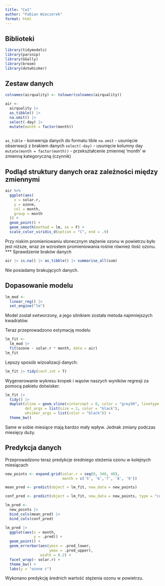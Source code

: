 ```yaml
---
title: "Cw1"
author: "Fabian Wieczorek"
format: html
---
```


## Biblioteki
```r
library(tidymodels)
library(parsnip)
library(GGally)
library(broom)
library(dotwhisker)
```

## Zestaw danych
```r
colnames(airquality) <- tolower(colnames(airquality))

air <- 
  airquality |> 
  as_tibble() |> 
  na.omit() |> 
  select(-day) |> 
  mutate(month = factor(month))
  
```
`as_tible` - konwersja danych do formatu tible
`na.omit` - usunięcie obserwacji z brakiem danych
`select(-day)` - usunięcie kolumny day
`mutate(month = factor(month))` - przekształcenie zmiennej 'month' w zmienną kategoryczną (czynnik)

## Podląd struktury danych oraz zależności między zmiennymi
```r
air %>%
  ggplot(aes(
    x = solar.r,
    y = ozone,
    col = month,
    group = month
  )) +
  geom_point() +
  geom_smooth(method = lm, se = F) +
  scale_color_viridis_d(option = "C", end = .9)
```
Przy niskim promieniowaniu słonecznym stężenie ozonu w powietrzu było jest niższe, wraz ze wzrostem promieniowania rośnie również ilość ozonu. 
***
Sprawdzenie braków danych

```r
air |> is.na() |> as_tibble() |> summarise_all(sum)
```
Nie posiadamy brakujących danych.

## Dopasowanie modelu

```r
lm_mod <-  
  linear_reg() |> 
  set_engine("lm")
```

Model został swtworzony, a jego silnikiem została metoda najmniejszych kwadratów.

Teraz przeprowadzono estymację modelu

```r
lm_fit <- 
  lm_mod |> 
  fit(ozone ~ solar.r * month, data = air)
lm_fit
```
Lepszy sposób wizoalizacji danych:

```r
lm_fit |> tidy(conf.int = T)
```
Wygenerowanie wykresu kropek i wąsów naszych wyników regresji za pomocą pakietu dotwisker.

```r
lm_fit |> 
  tidy() |> 
  dwplot(vline = geom_vline(xintercept = 0, color = "grey50", linetype = 2), 
         dot_args = list(size = 2, color = "black"), 
         whisker_args = list(color = "black")) +
  theme_bw()
```

Same w sobie miesiące mają bardzo mały wpływ. Jednak zmiany podczas miesięcy duży.

## Predykcja danych

Przeprowadzono teraz predykcje średniego steżenia ozonu w kolejnych miesiącach

```r
new_points <- expand.grid(solar.r = seq(0, 340, 40),
                          month = c('5', '6','7', '8', '9'))
```


```r
mean_pred <- predict(object = lm_fit, new_data = new_points)

conf_pred <- predict(object = lm_fit, new_data = new_points, type = "conf_int")

lm_pred <- 
  new_points |> 
  bind_cols(mean_pred) |> 
  bind_cols(conf_pred)

lm_pred |>
  ggplot(aes(x = month,
             y = .pred)) +
  geom_point() +
  geom_errorbar(aes(ymin = .pred_lower,
                    ymax = .pred_upper),
                width = 0.2) +
  facet_wrap(~ solar.r) +
  theme_bw() +
  labs(y = "ozone c")
```

Wykonano predykcję średnich wartość stężenia ozonu w powietrzu.

